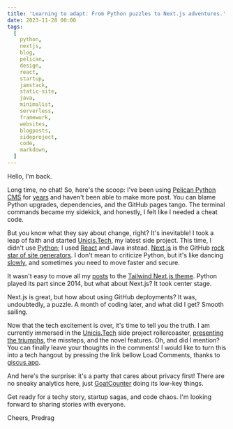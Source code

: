 ```yaml
---
title: 'Learning to adapt: From Python puzzles to Next.js adventures.'
date: 2023-11-28 00:00
tags:
  [
    python,
    nextjs,
    blog,
    pelican,
    design,
    react,
    startup,
    jamstack,
    static-site,
    java,
    minimalist,
    serverless,
    framework,
    websites,
    blogposts,
    sideproject,
    code,
    markdown,
  ]
---
```


Hello, I'm back.

Long time, no chat! So, here's the scoop: I've been using [Pelican Python CMS](https://getpelican.com/) for [years](/blog/pelican-blog) and haven't been able to make more post. You can blame Python upgrades, dependencies, and the GitHub pages tango. The terminal commands became my sidekick, and honestly, I felt like I needed a cheat code.

But you know what they say about change, right? It's inevitable! I took a leap of faith and started [Unicis.Tech](https://www.unicis.tech/), my latest side project. This time, I didn't use [Python](https://www.python.org/); I used [React](https://react.dev/) and Java instead. [Next.js](https://nextjs.org/) is the GitHub [rock star of site generators](https://jamstack.org/generators/). I don't mean to criticize Python, but it's like dancing [slowly](https://content.techgig.com/technology-guide/why-python-is-so-slow/articleshow/95232647.cms), and sometimes you need to move faster and secure.

It wasn't easy to move all my [posts](/blog) to the [Tailwind Next.js theme](https://github.com/timlrx/tailwind-nextjs-starter-blog). Python played its part since 2014, but what about Next.js? It took center stage.

Next.js is great, but how about using GitHub deployments? It was, undoubtedly, a puzzle. A month of coding later, and what did I get? Smooth sailing.

Now that the tech excitement is over, it's time to tell you the truth. I am currently immersed in the [Unicis.Tech](https://www.unicis.tech/) side project rollercoaster, [presenting the triumphs](https://www.unicis.tech/blog/unicis-at-one-year), the missteps, and the novel features. Oh, and did I mention? You can finally leave your thoughts in the comments! I would like to turn this into a tech hangout by pressing the link bellow Load Comments, thanks to [giscus.app](https://giscus.app/).

And here's the surprise: it's a party that cares about privacy first! There are no sneaky analytics here, just [GoatCounter](https://www.goatcounter.com/) doing its low-key things.

Get ready for a techy story, startup sagas, and code chaos. I'm looking forward to sharing stories with everyone.

Cheers,
Predrag
